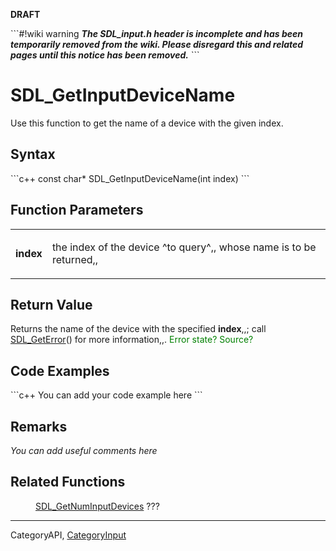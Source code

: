 <span color="red">'''DRAFT'''</span>

```#!wiki warning
'''''The SDL_input.h header is incomplete and has been temporarily removed from the wiki.  Please disregard this and related pages until this notice has been removed.'''''
```

= SDL_GetInputDeviceName =
Use this function to get the name of a device with the given index.


== Syntax ==
```c++
const char* SDL_GetInputDeviceName(int index)
```

== Function Parameters ==
{|
|'''index'''
|the index of the device ^to query^,, whose name is to be returned,,
|}

== Return Value ==
Returns the name of the device with the specified '''index''',,; call [[SDL_GetError]]() for more information,,.
<span style="color: green;">Error state?  Source?</span>

== Code Examples ==
```c++
You can add your code example here
```

== Remarks ==
''You can add useful comments here''

== Related Functions ==
:[[SDL_GetNumInputDevices]] ???

----
Category<code></code>API, [[CategoryInput]]
